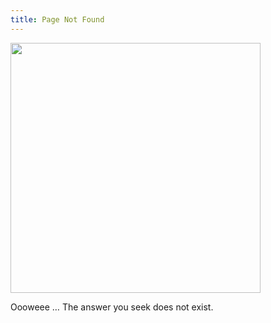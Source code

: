 ```yaml
---
title: Page Not Found
---
```


::: {.center}
![](https://media.tenor.com/XdFo69BhBgAAAAAC/oooweee-mr-poopy-butthole.gif){width="400"}


Oooweee ... The answer you seek does not exist.
:::
